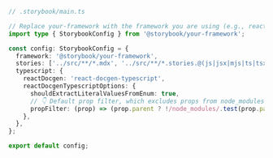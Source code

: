 ```ts
// .storybook/main.ts

// Replace your-framework with the framework you are using (e.g., react-webpack5, vue3-vite)
import type { StorybookConfig } from '@storybook/your-framework';

const config: StorybookConfig = {
  framework: '@storybook/your-framework',
  stories: ['../src/**/*.mdx', '../src/**/*.stories.@(js|jsx|mjs|ts|tsx)'],
  typescript: {
    reactDocgen: 'react-docgen-typescript',
    reactDocgenTypescriptOptions: {
      shouldExtractLiteralValuesFromEnum: true,
      // 👇 Default prop filter, which excludes props from node_modules
      propFilter: (prop) => (prop.parent ? !/node_modules/.test(prop.parent.fileName) : true),
    },
  },
};

export default config;
```
